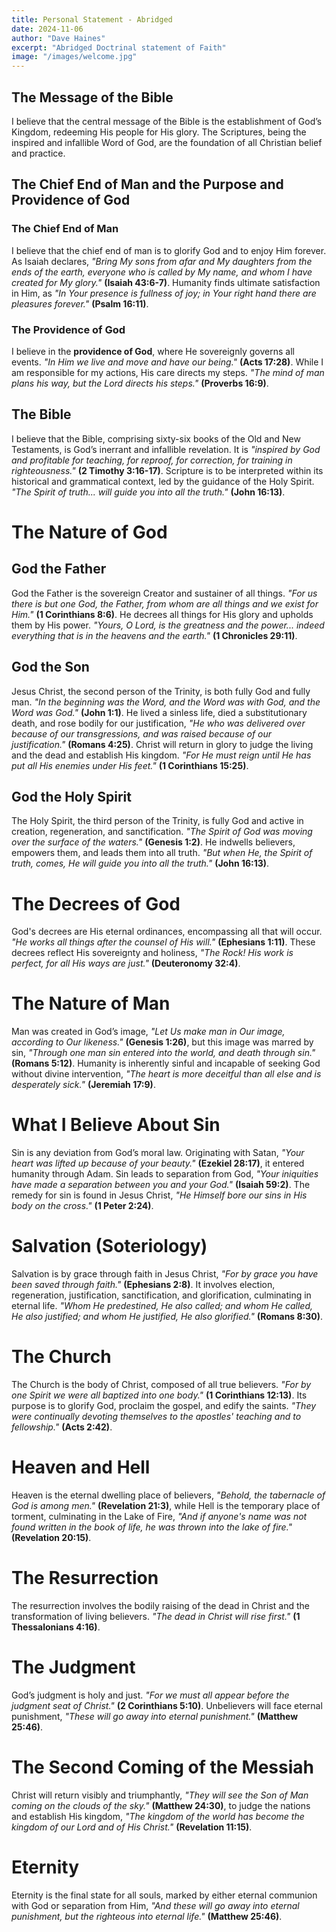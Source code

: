 ```yaml
---
title: Personal Statement - Abridged
date: 2024-11-06
author: "Dave Haines"
excerpt: "Abridged Doctrinal statement of Faith"
image: "/images/welcome.jpg"
---
```


## The Message of the Bible
I believe that the central message of the Bible is the establishment of God’s Kingdom, redeeming His people for His glory. The Scriptures, being the inspired and infallible Word of God, are the foundation of all Christian belief and practice.

## The Chief End of Man and the Purpose and Providence of God
### The Chief End of Man
I believe that the chief end of man is to glorify God and to enjoy Him forever. As Isaiah declares, *"Bring My sons from afar and My daughters from the ends of the earth, everyone who is called by My name, and whom I have created for My glory."* **(Isaiah 43:6-7)**. Humanity finds ultimate satisfaction in Him, as *"In Your presence is fullness of joy; in Your right hand there are pleasures forever."* **(Psalm 16:11)**.

### The Providence of God
I believe in the **providence of God**, where He sovereignly governs all events. *"In Him we live and move and have our being."* **(Acts 17:28)**. While I am responsible for my actions, His care directs my steps. *"The mind of man plans his way, but the Lord directs his steps."* **(Proverbs 16:9)**.

## The Bible
I believe that the Bible, comprising sixty-six books of the Old and New Testaments, is God’s inerrant and infallible revelation. It is *"inspired by God and profitable for teaching, for reproof, for correction, for training in righteousness."* **(2 Timothy 3:16-17)**. Scripture is to be interpreted within its historical and grammatical context, led by the guidance of the Holy Spirit. *"The Spirit of truth... will guide you into all the truth."* **(John 16:13)**.

# The Nature of God

## God the Father
God the Father is the sovereign Creator and sustainer of all things. *"For us there is but one God, the Father, from whom are all things and we exist for Him."* **(1 Corinthians 8:6)**. He decrees all things for His glory and upholds them by His power. *"Yours, O Lord, is the greatness and the power... indeed everything that is in the heavens and the earth."* **(1 Chronicles 29:11)**.

## God the Son
Jesus Christ, the second person of the Trinity, is both fully God and fully man. *"In the beginning was the Word, and the Word was with God, and the Word was God."* **(John 1:1)**. He lived a sinless life, died a substitutionary death, and rose bodily for our justification, *"He who was delivered over because of our transgressions, and was raised because of our justification."* **(Romans 4:25)**. Christ will return in glory to judge the living and the dead and establish His kingdom. *"For He must reign until He has put all His enemies under His feet."* **(1 Corinthians 15:25)**.

## God the Holy Spirit
The Holy Spirit, the third person of the Trinity, is fully God and active in creation, regeneration, and sanctification. *"The Spirit of God was moving over the surface of the waters."* **(Genesis 1:2)**. He indwells believers, empowers them, and leads them into all truth. *"But when He, the Spirit of truth, comes, He will guide you into all the truth."* **(John 16:13)**.

# The Decrees of God
God's decrees are His eternal ordinances, encompassing all that will occur. *"He works all things after the counsel of His will."* **(Ephesians 1:11)**. These decrees reflect His sovereignty and holiness, *"The Rock! His work is perfect, for all His ways are just."* **(Deuteronomy 32:4)**.

# The Nature of Man
Man was created in God’s image, *"Let Us make man in Our image, according to Our likeness."* **(Genesis 1:26)**, but this image was marred by sin, *"Through one man sin entered into the world, and death through sin."* **(Romans 5:12)**. Humanity is inherently sinful and incapable of seeking God without divine intervention, *"The heart is more deceitful than all else and is desperately sick."* **(Jeremiah 17:9)**.

# What I Believe About Sin
Sin is any deviation from God’s moral law. Originating with Satan, *"Your heart was lifted up because of your beauty."* **(Ezekiel 28:17)**, it entered humanity through Adam. Sin leads to separation from God, *"Your iniquities have made a separation between you and your God."* **(Isaiah 59:2)**. The remedy for sin is found in Jesus Christ, *"He Himself bore our sins in His body on the cross."* **(1 Peter 2:24)**.

# Salvation (Soteriology)
Salvation is by grace through faith in Jesus Christ, *"For by grace you have been saved through faith."* **(Ephesians 2:8)**. It involves election, regeneration, justification, sanctification, and glorification, culminating in eternal life. *"Whom He predestined, He also called; and whom He called, He also justified; and whom He justified, He also glorified."* **(Romans 8:30)**.

# The Church
The Church is the body of Christ, composed of all true believers. *"For by one Spirit we were all baptized into one body."* **(1 Corinthians 12:13)**. Its purpose is to glorify God, proclaim the gospel, and edify the saints. *"They were continually devoting themselves to the apostles' teaching and to fellowship."* **(Acts 2:42)**.

# Heaven and Hell
Heaven is the eternal dwelling place of believers, *"Behold, the tabernacle of God is among men."* **(Revelation 21:3)**, while Hell is the temporary place of torment, culminating in the Lake of Fire, *"And if anyone's name was not found written in the book of life, he was thrown into the lake of fire."* **(Revelation 20:15)**.

# The Resurrection
The resurrection involves the bodily raising of the dead in Christ and the transformation of living believers. *"The dead in Christ will rise first."* **(1 Thessalonians 4:16)**.

# The Judgment
God’s judgment is holy and just. *"For we must all appear before the judgment seat of Christ."* **(2 Corinthians 5:10)**. Unbelievers will face eternal punishment, *"These will go away into eternal punishment."* **(Matthew 25:46)**.

# The Second Coming of the Messiah
Christ will return visibly and triumphantly, *"They will see the Son of Man coming on the clouds of the sky."* **(Matthew 24:30)**, to judge the nations and establish His kingdom, *"The kingdom of the world has become the kingdom of our Lord and of His Christ."* **(Revelation 11:15)**.

# Eternity
Eternity is the final state for all souls, marked by either eternal communion with God or separation from Him, *"And these will go away into eternal punishment, but the righteous into eternal life."* **(Matthew 25:46)**.
